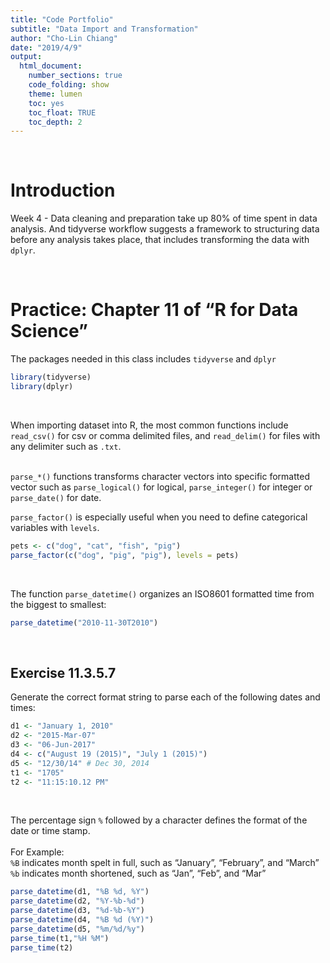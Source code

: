 ```yaml
---
title: "Code Portfolio"
subtitle: "Data Import and Transformation"
author: "Cho-Lin Chiang"
date: "2019/4/9"
output:
  html_document:
    number_sections: true
    code_folding: show
    theme: lumen
    toc: yes
    toc_float: TRUE
    toc_depth: 2
---
```


<br> 

# Introduction
Week 4 - Data cleaning and preparation take up 80% of time spent in data analysis. And tidyverse workflow suggests a framework to structuring data before any analysis takes place, that includes transforming the data with `dplyr`.

<br> 

# Practice: Chapter 11 of "R for Data Science"

The packages needed in this class includes `tidyverse` and `dplyr`
```r
library(tidyverse)
library(dplyr)
```

<br>

When importing dataset into R, the most common functions include `read_csv()` for csv or comma delimited files, and `read_delim()` for files with any delimiter such as `.txt`.
<br><br>

`parse_*()` functions transforms character vectors into specific formatted vector such as `parse_logical()` for logical, `parse_integer()` for integer or `parse_date()` for date.  

`parse_factor()` is especially useful when you need to define categorical variables with `levels`. 
```r
pets <- c("dog", "cat", "fish", "pig")
parse_factor(c("dog", "pig", "pig"), levels = pets)
```

<br>

The function `parse_datetime()` organizes an ISO8601 formatted time from the biggest to smallest:
```r
parse_datetime("2010-11-30T2010")
```

<br>

## Exercise 11.3.5.7
Generate the correct format string to parse each of the following dates and times:
```r
d1 <- "January 1, 2010"
d2 <- "2015-Mar-07"
d3 <- "06-Jun-2017"
d4 <- c("August 19 (2015)", "July 1 (2015)")
d5 <- "12/30/14" # Dec 30, 2014
t1 <- "1705"
t2 <- "11:15:10.12 PM"
```

<br>

The percentage sign `%` followed by a character defines the format of the date or time stamp.<br><br>
For Example: <br>
`%B` indicates month spelt in full, such as "January", "February", and "March" <br>
`%b` indicates month shortened, such as "Jan", "Feb", and "Mar" 


```r
parse_datetime(d1, "%B %d, %Y")
parse_datetime(d2, "%Y-%b-%d")
parse_datetime(d3, "%d-%b-%Y")
parse_datetime(d4, "%B %d (%Y)")
parse_datetime(d5, "%m/%d/%y")
parse_time(t1,"%H %M")
parse_time(t2)
```

<br>
